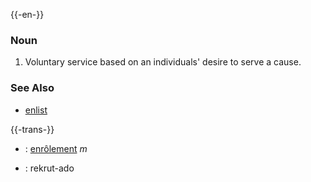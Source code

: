 {{-en-}}
===Noun===

# Voluntary service based on an individuals' desire to serve a cause. 

===See Also===
* [[enlist]]


{{-trans-}}

* {{fr}} : [[enrôlement]] ''m''
* {{io}} : rekrut-ado